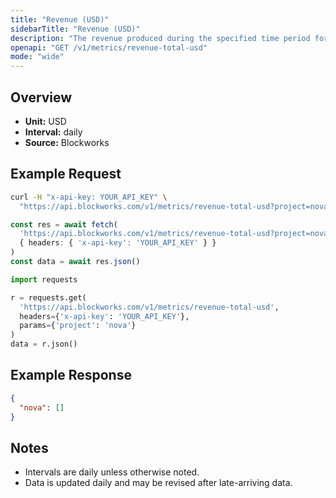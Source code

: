 ```yaml
---
title: "Revenue (USD)"
sidebarTitle: "Revenue (USD)"
description: "The revenue produced during the specified time period for given project."
openapi: "GET /v1/metrics/revenue-total-usd"
mode: "wide"
---
```


## Overview

- **Unit:** USD
- **Interval:** daily
- **Source:** Blockworks

## Example Request

<CodeGroup>

```bash cURL
curl -H "x-api-key: YOUR_API_KEY" \
  "https://api.blockworks.com/v1/metrics/revenue-total-usd?project=nova"
```

```typescript TypeScript
const res = await fetch(
  'https://api.blockworks.com/v1/metrics/revenue-total-usd?project=nova',
  { headers: { 'x-api-key': 'YOUR_API_KEY' } }
)
const data = await res.json()
```

```python Python
import requests

r = requests.get(
  'https://api.blockworks.com/v1/metrics/revenue-total-usd',
  headers={'x-api-key': 'YOUR_API_KEY'},
  params={'project': 'nova'}
)
data = r.json()
```

</CodeGroup>

## Example Response

```json
{
  "nova": []
}
```

## Notes
- Intervals are daily unless otherwise noted.
- Data is updated daily and may be revised after late-arriving data.